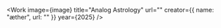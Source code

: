
<Work
  image={image}
  title="Analog Astrology"
  url=""
  creator={{ name: "æther", url: "" }}
  year={2025}
/>
